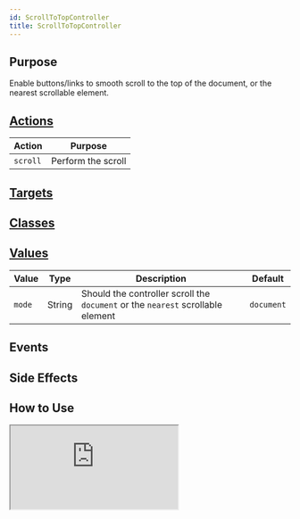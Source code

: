 ```yaml
---
id: ScrollToTopController
title: ScrollToTopController
---
```




## Purpose

Enable buttons/links to smooth scroll to the top of the document, or the nearest scrollable element.


## [Actions](https://stimulus.hotwire.dev/reference/actions)

| Action | Purpose |
| --- | --- |
| `scroll` | Perform the scroll |

## [Targets](https://stimulus.hotwire.dev/reference/targets)
<NoTargets/>

## [Classes](https://stimulus.hotwire.dev/reference/classes)
<NoClasses/>

## [Values](https://stimulus.hotwire.dev/reference/values)

| Value | Type | Description | Default |
| --- | --- | --- | --- |
| `mode` | String | Should the controller scroll the `document` or the `nearest` scrollable element  | `document` |

## Events
<NoEvents/>

## Side Effects
<NoSideEffects/>


## How to Use

<iframe
  src="https:///stimulus-library.netlify.appcontrollers/scroll_top_controller.html"
  style={{width: "100%", height: "500px", border: "0", borderRadius: "4px", overflow: "hidden"}}
  sandbox="allow-forms allow-modals allow-popups allow-presentation allow-same-origin allow-scripts"
/>

## See Also

[Scroll Container Controller](./ScrollContainerController)
[Scroll To Controller](./ScrollToController)
[Scroll To Bottom Controller](./ScrollToBottomController)
[Scroll Into Focus Controller](./ScrollIntoFocusController)